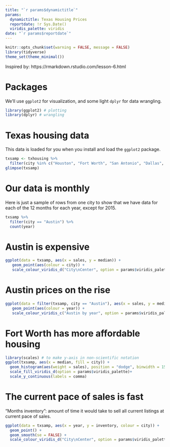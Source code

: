 ```yaml
---
title: "`r params$dynamictitle`"
params:
  dynamictitle: Texas Housing Prices
  reportdate: !r Sys.Date()
  viridis_palette: viridis
date: "`r params$reportdate`"
---
```


```r
knitr::opts_chunk$set(warning = FALSE, message = FALSE)
library(tidyverse) 
theme_set(theme_minimal())
```


Inspired by: https://rmarkdown.rstudio.com/lesson-6.html

# Packages

We'll use `ggplot2` for visualization, and some light `dplyr` for data wrangling. 

```r
library(ggplot2) # plotting
library(dplyr) # wrangling
```

# Texas housing data

This data is loaded for you when you install and load the `ggplot2` package.

```r
txsamp <- txhousing %>% 
  filter(city %in% c("Houston", "Fort Worth", "San Antonio", "Dallas", "Austin"))
glimpse(txsamp)
```

# Our data is monthly

Here is just a sample of rows from one city to show that we have data for each of the 12 months for each year, except for 2015.

```r
txsamp %>% 
  filter(city == "Austin") %>% 
  count(year)
```


# Austin is expensive

```r
ggplot(data = txsamp, aes(x = sales, y = median)) +
   geom_point(aes(colour = city)) + 
   scale_colour_viridis_d("City\nCenter", option = params$viridis_palette)
```

# Austin prices on the rise 

```r
ggplot(data = filter(txsamp, city == "Austin"), aes(x = sales, y = median)) +
   geom_point(aes(colour = year)) + 
   scale_colour_viridis_c("Austin by year", option = params$viridis_palette, direction = -1) 
```

# Fort Worth has more affordable housing

```r
library(scales) # to make y-axis in non-scientific notation
ggplot(txsamp, aes(x = median, fill = city)) +
  geom_histogram(aes(weight = sales), position = "dodge", binwidth = 15000) +
  scale_fill_viridis_d(option = params$viridis_palette)+
  scale_y_continuous(labels = comma)
```

# The current pace of sales is fast

"Months inventory": amount of time it would take to sell all current listings at current pace of sales.

```r
ggplot(data = txsamp, aes(x = year, y = inventory, colour = city)) +
  geom_point() + 
  geom_smooth(se = FALSE) +
  scale_colour_viridis_d("City\nCenter", option = params$viridis_palette) 
```


